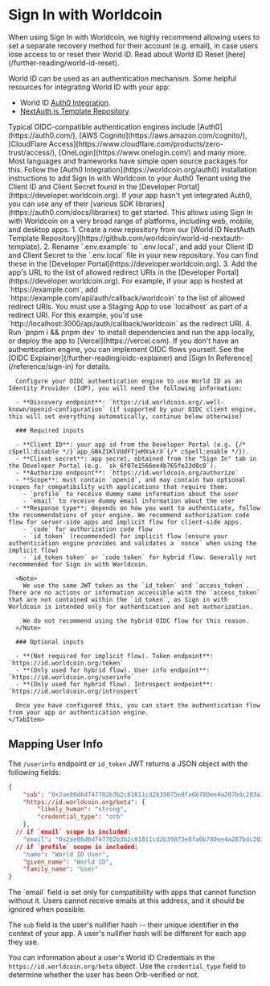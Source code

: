 # Sign In with Worldcoin

<Note type="warning">
	When using Sign In with Worldcoin, we highly recommend allowing users to set a separate recovery method for their account
	(e.g. email), in case users lose access to or reset their World ID. Read about World ID Reset [here](/further-reading/world-id-reset).
</Note>

World ID can be used as an authentication mechanism. Some helpful resources for integrating World ID with your app:

-   World ID [Auth0 Integration](https://worldcoin.org/auth0).
-   [NextAuth.js Template Repository](https://github.com/worldcoin/world-id-nextauth-template).

<Note>
	Typical OIDC-compatible authentication engines include [Auth0](https://auth0.com/), [AWS
	Cognito](https://aws.amazon.com/cognito/), [CloudFlare
	Access](https://www.cloudflare.com/products/zero-trust/access/), [OneLogin](https://www.onelogin.com/) and many
	more. Most languages and frameworks have simple open source packages for this.
</Note>

<Tabs>
    <TabItem label="Auth0 Integration">
        Follow the [Auth0 Integration](https://worldcoin.org/auth0) installation instructions to add Sign In with Worldcoin to your Auth0 Tenant using the Client ID and Client Secret found in the [Developer Portal](https://developer.worldcoin.org).
        <Note>
            If your app hasn't yet integrated Auth0, you can use any of their [various SDK libraries](https://auth0.com/docs/libraries) to get started. This allows using Sign In with Worldcoin on a very broad range of platforms, including web, mobile, and desktop apps.
        </Note>
    </TabItem>
    <TabItem label="NextAuth Template">
        1. Create a new repository from our [World ID NextAuth Template Repository](https://github.com/worldcoin/world-id-nextauth-template).
        2. Rename `.env.example` to `.env.local`, and add your Client ID and Client Secret to the `.env.local` file in your new repository. You can find these in the [Developer Portal](https://developer.worldcoin.org).
        3. Add the app's URL to the list of allowed redirect URIs in the [Developer Portal](https://developer.worldcoin.org). For example, if your app is hosted at `https://example.com`, add `https://example.com/api/auth/callback/worldcoin` to the list of allowed redirect URIs.
        <Note>
            You must use a Staging App to use `localhost` as part of a redirect URI. For this example, you'd use `http://localhost:3000/api/auth/callback/worldcoin` as the redirect URI.
        </Note>
        4. Run `pnpm i && pnpm dev` to install dependencies and run the app locally, or deploy the app to [Vercel](https://vercel.com).
    </TabItem>
    <TabItem label="Custom Authentication Engines">
      <Note type="warning">
        If you don't have an authentication engine, you can implement OIDC flows yourself. See the [OIDC Explainer](/further-reading/oidc-explainer) and [Sign In Reference](/reference/sign-in) for details.
      </Note>

      Configure your OIDC authentication engine to use World ID as an Identity Provider (IdP), you will need the following information:

      - **Discovery endpoint**: `https://id.worldcoin.org/.well-known/openid-configuration` (if supported by your OIDC client engine, this will set everything automatically, continue below otherwise)

      ### Required inputs

      - **Client ID**: your app id from the Developer Portal (e.g. {/* cSpell:disable */}`app_GBkZ1KlVUdFTjeMXskrX`{/* cSpell:enable */}).
      - **Client secret**: app secret, obtained from the "Sign In" tab in the Developer Portal (e.g. `sk_6f07e1566ee4b765fe23d8c8`).
      - **Authorize endpoint**: `https://id.worldcoin.org/authorize`
      - **Scope**: must contain `openid`, and may contain two optional scopes for compatibility with applications that require them:
        - `profile` to receive dummy name information about the user
        - `email` to receive dummy email information about the user
      - **Response type**: depends on how you want to authenticate, follow the recommendations of your engine. We recommend authorization code flow for server-side apps and implicit flow for client-side apps.
        - `code` for authorization code flow
        - `id_token` (recommended) for implicit flow (ensure your authentication engine provides and validates a `nonce` when using the implicit flow)
        - `id_token token` or `code token` for hybrid flow. Generally not recommended for Sign in with Worldcoin.

      <Note>
        We use the same JWT token as the `id_token` and `access_token`. There are no actions or information accessible with the `access_token` that are not contained within the `id_token`, as Sign in with Worldcoin is intended only for authentication and not authorization.

        We do not recommend using the hybrid OIDC flow for this reason.
      </Note>

      ### Optional inputs

      - **(Not required for implicit flow). Token endpoint**: `https://id.worldcoin.org/token`
      - **(Only used for hybrid flow). User info endpoint**: `https://id.worldcoin.org/userinfo`
      - **(Only used for hybrid flow). Introspect endpoint**: `https://id.worldcoin.org/introspect`

      Once you have configured this, you can start the authentication flow from your app or authentication engine.
    </TabItem>

</Tabs>

## Mapping User Info

The `/userinfo` endpoint or `id_token` JWT returns a JSON object with the following fields:

```json {{ title: "Response" }}
{
	"sub": "0x2ae86d6d747702b3b2c81811cd2b39875e8fa6b780ee4a207bdc203a7860b535",
	"https://id.worldcoin.org/beta": {
		"likely_human": "strong",
		"credential_type": "orb"
	},
  // if `email` scope is included:
	"email": "0x2ae86d6d747702b3b2c81811cd2b39875e8fa6b780ee4a207bdc203a7860b535@id.worldcoin.org", 
  // if `profile` scope is included:
	"name": "World ID User",
	"given_name": "World ID",
	"family_name": "User"
}
```

<Note type="warning">
	The `email` field is set only for compatibility with apps that cannot function without it. Users cannot receive
	emails at this address, and it should be ignored when possible.
</Note>

The `sub` field is the user's nullifier hash -- their unique identifier in the context of your app. A user's nullifier hash will be different for each app they use.

You can information about a user's World ID Credentials in the `https://id.worldcoin.org/beta` object. Use the `credential_type` field to determine whether the user has been Orb-verified or not.

